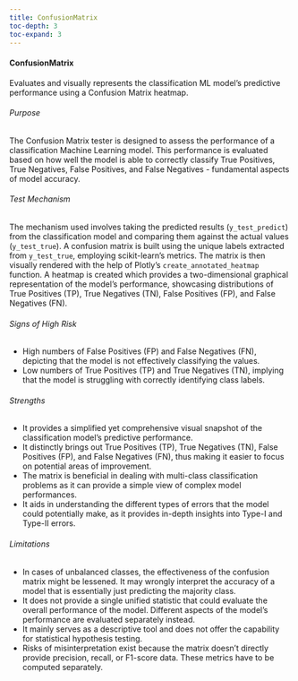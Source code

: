 ```yaml
---
title: ConfusionMatrix
toc-depth: 3
toc-expand: 3
---
```








#### ConfusionMatrix

Evaluates and visually represents the classification ML model's predictive performance using a Confusion Matrix
heatmap.

###### Purpose

The Confusion Matrix tester is designed to assess the performance of a classification Machine Learning model. This
performance is evaluated based on how well the model is able to correctly classify True Positives, True Negatives,
False Positives, and False Negatives - fundamental aspects of model accuracy.

###### Test Mechanism

The mechanism used involves taking the predicted results (`y_test_predict`) from the classification model and
comparing them against the actual values (`y_test_true`). A confusion matrix is built using the unique labels
extracted from `y_test_true`, employing scikit-learn's metrics. The matrix is then visually rendered with the help
of Plotly's `create_annotated_heatmap` function. A heatmap is created which provides a two-dimensional graphical
representation of the model's performance, showcasing distributions of True Positives (TP), True Negatives (TN),
False Positives (FP), and False Negatives (FN).

###### Signs of High Risk

- High numbers of False Positives (FP) and False Negatives (FN), depicting that the model is not effectively
classifying the values.
- Low numbers of True Positives (TP) and True Negatives (TN), implying that the model is struggling with correctly
identifying class labels.

###### Strengths

- It provides a simplified yet comprehensive visual snapshot of the classification model's predictive performance.
- It distinctly brings out True Positives (TP), True Negatives (TN), False Positives (FP), and False Negatives
(FN), thus making it easier to focus on potential areas of improvement.
- The matrix is beneficial in dealing with multi-class classification problems as it can provide a simple view of
complex model performances.
- It aids in understanding the different types of errors that the model could potentially make, as it provides
in-depth insights into Type-I and Type-II errors.

###### Limitations

- In cases of unbalanced classes, the effectiveness of the confusion matrix might be lessened. It may wrongly
interpret the accuracy of a model that is essentially just predicting the majority class.
- It does not provide a single unified statistic that could evaluate the overall performance of the model.
Different aspects of the model's performance are evaluated separately instead.
- It mainly serves as a descriptive tool and does not offer the capability for statistical hypothesis testing.
- Risks of misinterpretation exist because the matrix doesn't directly provide precision, recall, or F1-score data.
These metrics have to be computed separately.




 